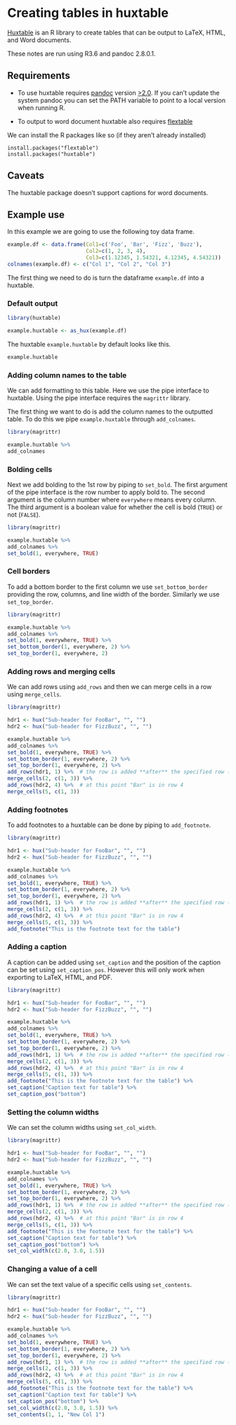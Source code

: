 # Creating tables in huxtable

[Huxtable](https://hughjonesd.github.io/huxtable/) is an R library to create tables that can be output to LaTeX, HTML, and Word documents.

These notes are run using R3.6 and pandoc 2.8.0.1.

## Requirements

- To use huxtable requires [pandoc](https://pandoc.org/) version [>2.0](https://github.com/jgm/pandoc/releases/tag/2.8.0.1). 
If you can't update the system pandoc you can set the PATH variable to point to a local version when running R. 


- To output to word document huxtable also requires [flextable](https://davidgohel.github.io/flextable/index.html)

We can install the R packages like so (if they aren't already installed)
```
install.packages("flextable")
install.packages("huxtable")
```



## Caveats

The huxtable package doesn't support captions for word documents.


## Example use

In this example we are going to use the following toy data frame.

```r
example.df <- data.frame(Col1=c('Foo', 'Bar', 'Fizz', 'Buzz'),
                         Col2=c(1, 2, 3, 4),
                         Col3=c(1.12345, 1.54321, 4.12345, 4.54321))
colnames(example.df) <- c("Col 1", "Col 2", "Col 3")

```

The first thing we need to do is turn the dataframe `example.df` into a huxtable.


### Default output

```r
library(huxtable)

example.huxtable <- as_hux(example.df)
```

The huxtable `example.huxtable` by default looks like this.
```r
example.huxtable
```

### Adding column names to the table

We can add formatting to this table. Here we use the pipe interface to huxtable. 
Using the pipe interface requires the `magrittr` library. 

The first thing we want to do is add the column names to the outputted table.
To do this we pipe `example.huxtable` through `add_colnames`. 

```r
library(magrittr)

example.huxtable %>% 
add_colnames
```



### Bolding cells

Next we add bolding to the 1st row by piping to `set_bold`.
The first argument of the pipe interface is the row number to apply bold to.
The second argument is the column number where `everywhere` means every column. 
The third argument is a boolean value for whether the cell is bold (`TRUE`) or not (`FALSE`).


```r
library(magrittr)

example.huxtable %>% 
add_colnames %>%
set_bold(1, everywhere, TRUE)
```

### Cell borders

To add a bottom border to the first column we use `set_bottom_border` providing the row, columns, and line width of the border.
Similarly we use `set_top_border`.

```r
library(magrittr)

example.huxtable %>% 
add_colnames %>%
set_bold(1, everywhere, TRUE) %>%
set_bottom_border(1, everywhere, 2) %>%
set_top_border(1, everywhere, 2)
```


### Adding rows and merging cells

We can add rows using `add_rows` and then we can merge cells in a row using `merge_cells`.

```r
library(magrittr)

hdr1 <- hux("Sub-header for FooBar", "", "")
hdr2 <- hux("Sub-header for FizzBuzz", "", "")

example.huxtable %>% 
add_colnames %>%
set_bold(1, everywhere, TRUE) %>%
set_bottom_border(1, everywhere, 2) %>%
set_top_border(1, everywhere, 2) %>%
add_rows(hdr1, 1) %>%  # the row is added **after** the specified row (new row is row 2)
merge_cells(2, c(1, 3)) %>%
add_rows(hdr2, 4) %>%  # at this point "Bar" is in row 4
merge_cells(5, c(1, 3))

```

### Adding footnotes

To add footnotes to a huxtable can be done by piping to `add_footnote`.


```r
library(magrittr)

hdr1 <- hux("Sub-header for FooBar", "", "")
hdr2 <- hux("Sub-header for FizzBuzz", "", "")

example.huxtable %>% 
add_colnames %>%
set_bold(1, everywhere, TRUE) %>%
set_bottom_border(1, everywhere, 2) %>%
set_top_border(1, everywhere, 2) %>%
add_rows(hdr1, 1) %>%  # the row is added **after** the specified row (new row is row 2)
merge_cells(2, c(1, 3)) %>%
add_rows(hdr2, 4) %>%  # at this point "Bar" is in row 4
merge_cells(5, c(1, 3)) %>%
add_footnote("This is the footnote text for the table")

```


### Adding a caption

A caption can be added using `set_caption` and the position of the caption can be set using `set_caption_pos`.
However this will only work when exporting to LaTeX, HTML, and PDF.


```r
library(magrittr)

hdr1 <- hux("Sub-header for FooBar", "", "")
hdr2 <- hux("Sub-header for FizzBuzz", "", "")

example.huxtable %>% 
add_colnames %>%
set_bold(1, everywhere, TRUE) %>%
set_bottom_border(1, everywhere, 2) %>%
set_top_border(1, everywhere, 2) %>%
add_rows(hdr1, 1) %>%  # the row is added **after** the specified row (new row is row 2)
merge_cells(2, c(1, 3)) %>%
add_rows(hdr2, 4) %>%  # at this point "Bar" is in row 4
merge_cells(5, c(1, 3)) %>%
add_footnote("This is the footnote text for the table") %>%
set_caption("Caption text for table") %>%
set_caption_pos("bottom")

```


### Setting the column widths

We can set the column widths using `set_col_width`.

```r
library(magrittr)

hdr1 <- hux("Sub-header for FooBar", "", "")
hdr2 <- hux("Sub-header for FizzBuzz", "", "")

example.huxtable %>% 
add_colnames %>%
set_bold(1, everywhere, TRUE) %>%
set_bottom_border(1, everywhere, 2) %>%
set_top_border(1, everywhere, 2) %>%
add_rows(hdr1, 1) %>%  # the row is added **after** the specified row (new row is row 2)
merge_cells(2, c(1, 3)) %>%
add_rows(hdr2, 4) %>%  # at this point "Bar" is in row 4
merge_cells(5, c(1, 3)) %>%
add_footnote("This is the footnote text for the table") %>%
set_caption("Caption text for table") %>%
set_caption_pos("bottom") %>%
set_col_width(c(2.0, 3.0, 1.5))

```


### Changing a value of a cell

We can set the text value of a specific cells using `set_contents`.

```r
library(magrittr)

hdr1 <- hux("Sub-header for FooBar", "", "")
hdr2 <- hux("Sub-header for FizzBuzz", "", "")

example.huxtable %>% 
add_colnames %>%
set_bold(1, everywhere, TRUE) %>%
set_bottom_border(1, everywhere, 2) %>%
set_top_border(1, everywhere, 2) %>%
add_rows(hdr1, 1) %>%  # the row is added **after** the specified row (new row is row 2)
merge_cells(2, c(1, 3)) %>%
add_rows(hdr2, 4) %>%  # at this point "Bar" is in row 4
merge_cells(5, c(1, 3)) %>%
add_footnote("This is the footnote text for the table") %>%
set_caption("Caption text for table") %>%
set_caption_pos("bottom") %>%
set_col_width(c(2.0, 3.0, 1.5)) %>%
set_contents(1, 1, "New Col 1")

```



